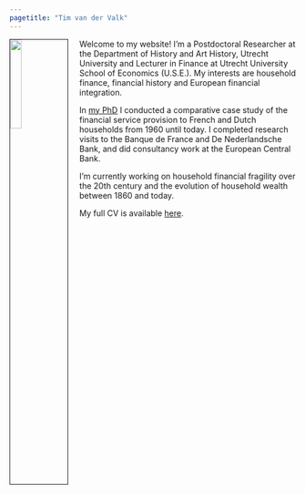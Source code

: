 ```yaml
---
pagetitle: "Tim van der Valk"
---
```


<link rel="stylesheet" href="styles.css" type="text/css">

<img src="images/photo_TV.jpg" style="width:20%; border:1px solid; margin-right: 20px" align="left">


Welcome to my website! I'm a Postdoctoral Researcher at the Department of History and Art History, Utrecht University and Lecturer in Finance at Utrecht University School of Economics (U.S.E.). My interests are household finance, financial history and European financial integration. 

In [my PhD](http://dspace.library.uu.nl/handle/1874/385176) I conducted a comparative case study of the financial service provision to French and Dutch households from 1960 until today. I completed research visits to the Banque de France and De Nederlandsche Bank, and did consultancy work at the European Central Bank.  

I'm currently working on household financial fragility over the 20th century and the evolution of household wealth between 1860 and today.

My full CV is available [here](files/CV_vanderValk.pdf).